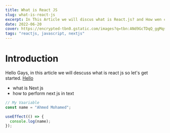 ```yaml
---
title: What is React JS
slug: what-is-react-js
excerpt: In This Article we will discus what is React.js? and How wen can use it?
date: 2022-06-20
cover: https://encrypted-tbn0.gstatic.com/images?q=tbn:ANd9GcTDqQ_ggMqsdPl7PyGbSufT7bdf0tU57kJA2w&usqp=CAU
tags: "reactjs, javascript, nextjs"
---
```



# Introduction

Hello Gays, in this article we will descuss what is react js so let's get started. <A href="https://www.google.com" target="_blank">Hello</A>

- what is Next js
- how to perform next js in text

```javascript
// My Vaariable
const name = "Ahmed Mohamed";

useEffect(() => {
  console.log(name);
});
```
